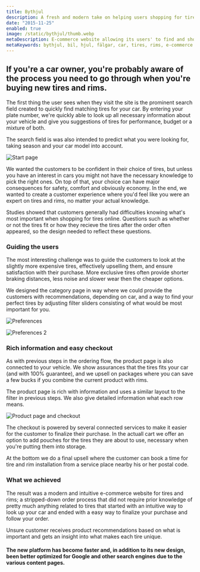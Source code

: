 ```yaml
---
title: Bythjul
description: A fresh and modern take on helping users shopping for tires and rims online.
date: "2015-11-25"
enabled: true
image: /static/bythjul/thumb.webp
metaDescription: E-commerce website allowing its users' to find and shop tires and rims for their car online.
metaKeywords: bythjul, bil, hjul, fälgar, car, tires, rims, e-commerce
---
```


## If you're a car owner, you're probably aware of the process you need to go through when you're buying new tires and rims.

The first thing the user sees when they visit the site is the prominent search field created to quickly find matching tires for your car. By entering your plate number, we're quickly able to look up all necessary information about your vehicle and give you suggestions of tires for performance, budget or a mixture of both.

The search field is was also intended to predict what you were looking for, taking season and your car model into account.

![Start page](/static/bythjul/design-start.jpg)

We wanted the customers to be confident in their choice of tires, but unless you have an interest in cars you might not have the necessary knowledge to pick the right ones. On top of that, your choice can have major consequences for safety, comfort and obviously economy. In the end, we wanted to create a customer experience where you'd feel like you were an expert on tires and rims, no matter your actual knowledge.

Studies showed that customers generally had difficulties knowing what's most important when shopping for tires online. Questions such as whether or not the tires fit or how they recieve the tires after the order often appeared, so the design needed to reflect these questions.

### Guiding the users

The most interesting challenge was to guide the customers to look at the slightly more expensive tires, effectively upselling them, and ensure satisfaction with their purchase. More exclusive tires often provide shorter braking distances, less noise and slower wear then the cheaper options.

We designed the category page in way where we could provide the customers with recommendations, depending on car, and a way to find your perfect tires by adjusting filter sliders consisting of what would be most important for you.

![Preferences](/static/bythjul/design-preferences.jpg)

![Preferences 2](/static/bythjul/design-preferences2.jpg)

### Rich information and easy checkout

As with previous steps in the ordering flow, the product page is also connected to your vehicle. We show assurances that the tires fits your car (and with 100% guarantee), and we upsell on packages where you can save a few bucks if you combine the current product with rims.

The product page is rich with information and uses a similar layout to the filter in previous steps. We also give detailed information what each row means.

![Product page and checkout](/static/bythjul/design-checkout.jpg)

The checkout is powered by several connected services to make it easier for the customer to finalize their purchase. In the actuall cart we offer an option to add pouches for the tires they are about to use, necessary when you're putting them into storage.

At the bottom we do a final upsell where the customer can book a time for tire and rim installation from a service place nearby his or her postal code.

### What we achieved

The result was a modern and intuitive e-commerce website for tires and rims; a stripped-down order process that did not require prior knowledge of pretty much anything related to tires that started with an intuitive way to look up your car and ended with a easy way to finalize your purchase and follow your order.

Unsure customer receives product recommendations based on what is important and gets an insight into what makes each tire unique.

#### The new platform has become faster and, in addition to its new design, been better optimized for Google and other search engines due to the various content pages.
